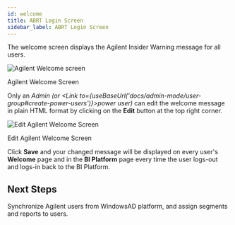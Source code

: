 ```yaml
---
id: welcome
title: ABRT Login Screen
sidebar_label: ABRT Login Screen
---
```



The welcome screen displays the Agilent Insider Warning message for all users.

<div class="center">
  <Zoom>
    <img alt="Agilent Welcome screen" src="/img/welcome.png" />
  </Zoom>
  <p>Agilent Welcome Screen</p>
</div>

Only an _Admin (or <Link to={useBaseUrl('docs/admin-mode/user-group#create-power-users')}>power user</Link>)_ can edit the welcome message in plain HTML format by clicking on the **Edit** button at the top right corner.

<div class="center">
  <Zoom>
    <img alt="Edit Agilent Welcome Screen" src="/img/edit-welcome-msg.png" />
  </Zoom>
  <p>Edit Agilent Welcome Screen</p>
</div>

Click **Save** and your changed message will be displayed on every user's **Welcome** page and in the **BI Platform** page every time the user logs-out and logs-in back to the BI Platform.

## Next Steps

<Link to={useBaseUrl('docs/admin-mode/user-group')}>Synchronize Agilent users from WindowsAD</Link> platform, and assign segments and reports to users.